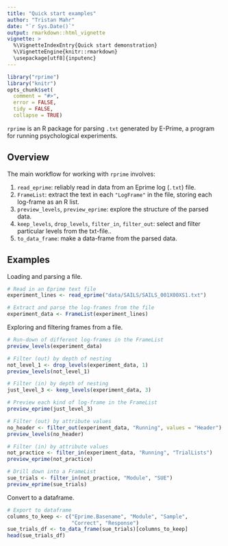 ```yaml
---
title: "Quick start examples"
author: "Tristan Mahr"
date: "`r Sys.Date()`"
output: rmarkdown::html_vignette
vignette: >
  %\VignetteIndexEntry{Quick start demonstration}
  %\VignetteEngine{knitr::rmarkdown}
  \usepackage[utf8]{inputenc}
---
```


```r
library("rprime")
library("knitr")
opts_chunk$set(
  comment = "#>",
  error = FALSE,
  tidy = FALSE,
  collapse = TRUE)
```

`rprime` is an R package for parsing `.txt` generated by E-Prime, a program for 
running psychological experiments. 

## Overview

The main workflow for working with `rprime` involves:

1. `read_eprime`: reliably read in data from an Eprime log (`.txt`) file.
2. `FrameList`: extract the text in each `"LogFrame"` in the file, storing each 
   log-frame as an R list.
3. `preview_levels`, `preview_eprime`: explore the structure of the parsed 
   data.
4. `keep_levels`, `drop_levels`, `filter_in`, `filter_out`: select and filter 
   particular levels from the txt-file..
5.  `to_data_frame`: make a data-frame from the parsed data.


## Examples

Loading and parsing a file.

```r
# Read in an Eprime text file
experiment_lines <- read_eprime("data/SAILS/SAILS_001X00XS1.txt")

# Extract and parse the log-frames from the file
experiment_data <- FrameList(experiment_lines)
```

Exploring and filtering frames from a file.

```r
# Run-down of different log-frames in the FrameList
preview_levels(experiment_data)

# Filter (out) by depth of nesting
not_level_1 <- drop_levels(experiment_data, 1)
preview_levels(not_level_1)

# Filter (in) by depth of nesting
just_level_3 <- keep_levels(experiment_data, 3)

# Preview each kind of log-frame in the FrameList
preview_eprime(just_level_3)

# Filter (out) by attribute values
no_header <- filter_out(experiment_data, "Running", values = "Header")
preview_levels(no_header)

# Filter (in) by attribute values
not_practice <- filter_in(experiment_data, "Running", "TrialLists")
preview_eprime(not_practice)

# Drill down into a FrameList
sue_trials <- filter_in(not_practice, "Module", "SUE")
preview_eprime(sue_trials)
```

Convert to a dataframe.

```r
# Export to dataframe
columns_to_keep <- c("Eprime.Basename", "Module", "Sample", 
                     "Correct", "Response")
sue_trials_df <- to_data_frame(sue_trials)[columns_to_keep]
head(sue_trials_df)
```



